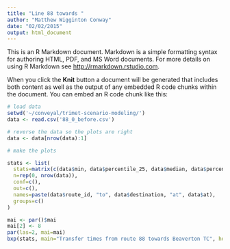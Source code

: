 ```yaml
---
title: "Line 88 towards "
author: "Matthew Wigginton Conway"
date: "02/02/2015"
output: html_document
---
```


This is an R Markdown document. Markdown is a simple formatting syntax for authoring HTML, PDF, and MS Word documents. For more details on using R Markdown see <http://rmarkdown.rstudio.com>.

When you click the **Knit** button a document will be generated that includes both content as well as the output of any embedded R code chunks within the document. You can embed an R code chunk like this:

```r
# load data
setwd('~/conveyal/trimet-scenario-modeling/')
data <- read.csv('88_0_before.csv')

# reverse the data so the plots are right
data <- data[nrow(data):1]

```

```r
# make the plots

stats <- list(
  stats=matrix(c(data$min, data$percentile_25, data$median, data$percentile_75, data$max)/60, 5, nrow(data), byrow=T),
  n=rep(0, nrow(data)),
  conf=c(),
  out=c(),
  names=paste(data$route_id, "to", data$destination, "at", data$at),
  groups=c()
)

mai <- par()$mai
mai[2] <- 8
par(las=2, mai=mai)
bxp(stats, main="Transfer times from route 88 towards Beaverton TC", horizontal=T, xlab="minutes")
```